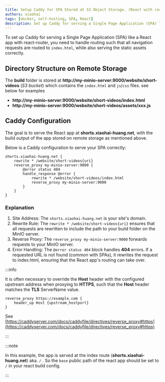 ```yaml
---
title: Setup Caddy for SPA Stored at S3 Object Storage. (React with react-router)
authors: xiaohai
tags: [docker, self-hosting, SPA, React]
description: Set up Caddy for serving a Single Page Application (SPA) like a React app with react-route. The react app is stored at a remote storage like S3, minio.
---
```


To set up Caddy for serving a Single Page Application (SPA) like a React app with react-router, you need to handle routing such that all navigation requests are routed to `index.html`, while also serving the static assets correctly.

## Directory Structure on Remote Storage

The **build** folder is stored at **http://my-minio-server:9000/website/short-videos** (_S3 bucket_) which contains the `index.html` and `js`/`css` files. see below for examples

- **http://my-minio-server:9000/website/short-videos/index.html**
- **http://my-minio-server:9000/website/short-videos/assets/xxx.js**

## Caddy Configuration

The goal is to serve the React app at **shorts.xiaohai-huang.net**, with the build output of the app stored on remote storage as mentioned above.

Below is a Caddy configuration to serve your SPA correctly:

```
shorts.xiaohai-huang.net {
    rewrite * /website/short-videos{uri}
    reverse_proxy my-minio-server:9000 {
        @error status 404
        handle_response @error {
            rewrite * /website/short-videos/index.html
            reverse_proxy my-minio-server:9000
        }
    }
}
```

### Explanation

1. Site Address: The `shorts.xiaohai-huang.net` is your site's domain.
1. Rewrite Rule: The `rewrite * /website/short-videos{uri}` ensures that all requests are rewritten to include the path to your build folder on the MinIO server.
1. Reverse Proxy: The `reverse_proxy my-minio-server:9000` forwards requests to your MinIO server.
1. Error Handling: The `@error status 404` block handles **404** errors. If a requested URL is not found (common with SPAs), it rewrites the request to index.html, ensuring that the React app's routing can take over.

:::info

It is often necessary to override the **Host** header with the configured upstream address when proxying to **HTTPS**, such that the **Host** header matches the **TLS** ServerName value.

```
reverse_proxy https://example.com {
	header_up Host {upstream_hostport}
}
```

See [https://caddyserver.com/docs/caddyfile/directives/reverse_proxy#https](https://caddyserver.com/docs/caddyfile/directives/reverse_proxy#https)

:::

:::note

In this example, the app is served at the index route (**shorts.xiaohai-huang.net**) aka. `/` . So the `base` public path of the react app should be set to `/` in your react build config.

:::
